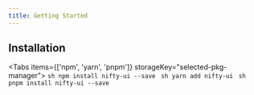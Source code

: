 ```yaml
---
title: Getting Started
---
```



## Installation

<Tabs items={['npm', 'yarn', 'pnpm']} storageKey="selected-pkg-manager">
  <Tab>
    ```sh
    npm install nifty-ui --save
    ```
  </Tab>
  <Tab>
    ```sh
    yarn add nifty-ui
    ```
  </Tab>
  <Tab>
    ```sh
    pnpm install nifty-ui --save
    ```
  </Tab>
</Tabs>